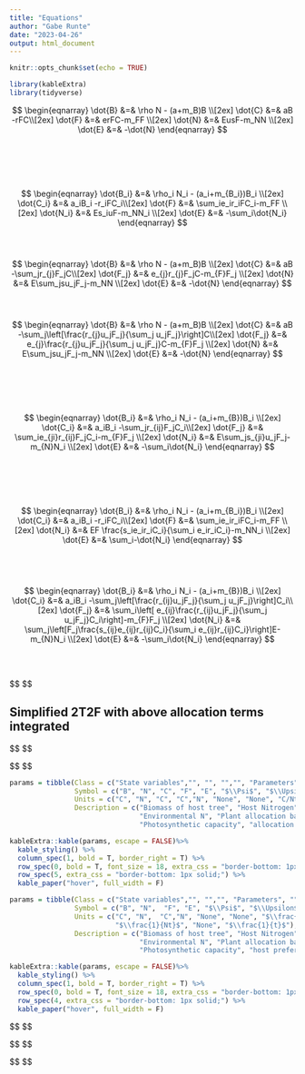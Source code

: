 ```yaml
---
title: "Equations"
author: "Gabe Runte"
date: "2023-04-26"
output: html_document
---
```


```r
knitr::opts_chunk$set(echo = TRUE)

library(kableExtra)
library(tidyverse)
```

$$
\begin{eqnarray}
\dot{B} &=& \rho N - (a+m_B)B \\[2ex]
\dot{C} &=& aB -rFC\\[2ex]
\dot{F} &=& erFC-m_FF \\[2ex]
\dot{N} &=& EusF-m_NN \\[2ex]
\dot{E} &=& -\dot{N}
\end{eqnarray}
$$

<br>
<br>
<br>
<br>


$$
\begin{eqnarray}
\dot{B_i} &=& \rho_i N_i - (a_i+m_{B_i})B_i \\[2ex]
\dot{C_i} &=& a_iB_i -r_iFC_i\\[2ex]
\dot{F} &=& \sum_ie_ir_iFC_i-m_FF \\[2ex]
\dot{N_i} &=& Es_iuF-m_NN_i \\[2ex]
\dot{E} &=& -\sum_i\dot{N_i}
\end{eqnarray}
$$

<br>
<br>
$$
\begin{eqnarray}
\dot{B} &=& \rho N - (a+m_B)B \\[2ex]
\dot{C} &=& aB -\sum_jr_{j}F_jC\\[2ex]
\dot{F_j} &=& e_{j}r_{j}F_jC-m_{F}F_j \\[2ex]
\dot{N} &=& E\sum_jsu_jF_j-m_NN \\[2ex]
\dot{E} &=& -\dot{N}
\end{eqnarray}
$$
<br>
<br>

$$
\begin{eqnarray}
\dot{B} &=& \rho N - (a+m_B)B \\[2ex]
\dot{C} &=& aB -\sum_j\left[\frac{r_{j}u_jF_j}{\sum_j u_jF_j}\right]C\\[2ex]
\dot{F_j} &=& e_{j}\frac{r_{j}u_jF_j}{\sum_j u_jF_j}C-m_{F}F_j \\[2ex]
\dot{N} &=& E\sum_jsu_jF_j-m_NN \\[2ex]
\dot{E} &=& -\dot{N}
\end{eqnarray}
$$


<br>
<br>
<br>
<br>


$$
\begin{eqnarray}
\dot{B_i} &=& \rho_i N_i - (a_i+m_{B})B_i \\[2ex]
\dot{C_i} &=&  a_iB_i -\sum_jr_{ij}F_jC_i\\[2ex]
\dot{F_j} &=& \sum_ie_{ji}r_{ij}F_jC_i-m_{F}F_j \\[2ex]
\dot{N_i} &=& E\sum_js_{ji}u_jF_j-m_{N}N_i \\[2ex]
\dot{E} &=& -\sum_i\dot{N_i}
\end{eqnarray}
$$

<br>
<br>
<br>
<br>


$$
\begin{eqnarray}
\dot{B_i} &=& \rho_i N_i - (a_i+m_{B_i})B_i \\[2ex]
\dot{C_i} &=& a_iB_i -r_iFC_i\\[2ex]
\dot{F} &=& \sum_ie_ir_iFC_i-m_FF \\[2ex]
\dot{N_i} &=& EF \frac{s_ie_ir_iC_i}{\sum_i e_ir_iC_i}-m_NN_i \\[2ex]
\dot{E} &=& \sum_i-\dot{N_i}
\end{eqnarray}
$$
<br>
<br>
<br>

$$
\begin{eqnarray}
\dot{B_i} &=& \rho_i N_i - (a_i+m_{B})B_i \\[2ex]
\dot{C_i} &=&  a_iB_i -\sum_j\left[\frac{r_{ij}u_jF_j}{\sum_j u_jF_j}\right]C_i\\[2ex]
\dot{F_j} &=& \sum_i\left[ e_{ij}\frac{r_{ij}u_jF_j}{\sum_j u_jF_j}C_i\right]-m_{F}F_j \\[2ex]
\dot{N_i} &=& \sum_j\left[F_j\frac{s_{ij}e_{ij}r_{ij}C_i}{\sum_i e_{ij}r_{ij}C_i}\right]E-m_{N}N_i \\[2ex]
\dot{E} &=& -\sum_i\dot{N_i}
\end{eqnarray}
$$
    
<br>
<br>      

$$
\begin{eqnarray}
allocation_{C_itoF_j} &=& s_{ji}\frac{Nitrogen~Received_{j}}{\sum_jNitrogen~Received~{j}}\\[2ex]
\Psi_{ij} &=& \frac{u_jF_js_{ji}~\Upsilon_{ji}}{\sum_ju_jF_js_{ji}~\Upsilon_{ji}}\\[2ex]
\sum_i \Upsilon_{ji} &=& 1\\ \\ \\[2ex]

allocation_{F_jtoN_i} &=& r_{ij}\frac{e_{ji}~Carbon~Received_{i}}{\sum_ie_{ji}~Carbon~Received_{i}}\\[2ex]
\Upsilon_{ji} &=& \frac{e_{ji}~C_i r_{ij}~\Psi_{ij}}{\sum_ie_{ji}~C_i r_{ij}~\Psi_{ij}}\\[2ex]

\sum_i \Upsilon_{ji} &=& 1\\[2ex]

\end{eqnarray}
$$


## Simplified 2T2F with above allocation terms integrated
$$
\begin{eqnarray}
\dot{B_i} &=& \rho_i N_i - (a_i+m_{B})B_i \\[2ex]
\dot{C_i} &=&  a_iB_i -C_i\sum_jr_{ij}\Psi_{ij} \\[2ex]
\dot{F_j} &=& \sum_iC_ir_{ij}\Psi_{ij}-m_{F}F_j \\[2ex]

\dot{N_i} &=& E \sum_ju_js_{ji}F_j\Upsilon_{ji}-m_{N}N_i \\[2ex]

\dot{E} &=& -\sum_i\dot{N_i}
\end{eqnarray}
$$


$$
\begin{eqnarray}
\dot{B_i} &=& \rho_i N_i - (a_i+m_{B})B_i \\[2ex]
\dot{C_i} &=&  a_iB_i -C_i\sum_j[r_{ij}\Psi_{ij}(1-ROI)+r_{ij}ROI] \\[2ex]
\dot{F_j} &=& \sum_i[C_ir_{ij}\Psi_{ij}(1-ROI)+r_{ij}ROI]-m_{F}F_j \\[2ex]

\dot{N_i} &=& E F_j\sum_j [u_js_{ji}\Upsilon_{ji}(1-ROI)+s_{ji}ROI]-m_{N}N_i \\[2ex]

\dot{E} &=& -\sum_i\dot{N_i}
\end{eqnarray}
$$


```r

params = tibble(Class = c("State variables","", "", "","", "Parameters", "", "", "", "", "", "", ""),
                Symbol = c("B", "N", "C", "F", "E", "$\\Psi$", "$\\Upsilon$", "$\\rho$", "a", "r","s", "u", "e"),
                Units = c("C", "N", "C", "C","N", "None", "None", "C/Nt", "1/t","1/t", "1/t", "1/Nt", "C/C"),
                Description = c("Biomass of host tree", "Host Nitrogen", "Host Carbon", "Fungal biomass", 
                                "Environmental N", "Plant allocation based on N income", "Fungal allocation based on carbon income", 
                                "Photosynthetic capacity", "allocation rate", "host preference for fungus","Fungal preference for host", "fungal uptake rate", "fungal conversion efficiency"))

kableExtra::kable(params, escape = FALSE)%>%
  kable_styling() %>%
  column_spec(1, bold = T, border_right = T) %>%
  row_spec(0, bold = T, font_size = 18, extra_css = "border-bottom: 1px solid;") %>% 
  row_spec(5, extra_css = "border-bottom: 1px solid;") %>% 
  kable_paper("hover", full_width = F)
```






```r

params = tibble(Class = c("State variables","", "","", "Parameters", "", "", "", "",  "", "",""),
                Symbol = c("B", "N",  "F", "E", "$\\Psi$", "$\\Upsilon$", "$\\rho$",  "r","s", "u", "e", "$m_x$"),
                Units = c("C", "N",  "C","N", "None", "None", "$\\frac{C}{Nt}$", "None", "None", 
                          "$\\frac{1}{Nt}$", "None", "$\\frac{1}{t}$"),
                Description = c("Biomass of host tree", "Host Nitrogen", "Fungal biomass", 
                                "Environmental N", "Plant allocation based on N income", "Fungal allocation based on carbon income", 
                                "Photosynthetic capacity", "host preference for fungus","Fungal preference for host", "fungal uptake rate", "fungal conversion efficiency", "Mortality of 'x'"))

kableExtra::kable(params, escape = FALSE)%>%
  kable_styling() %>%
  column_spec(1, bold = T, border_right = T) %>%
  row_spec(0, bold = T, font_size = 18, extra_css = "border-bottom: 1px solid;") %>% 
  row_spec(4, extra_css = "border-bottom: 1px solid;") %>% 
  kable_paper("hover", full_width = F)
```

$$
\begin{eqnarray}
allocation_{B_itoF_j} &=& \frac{Nitrogen~Received_{j}}{\sum_jNitrogen~Received~{j}}\\[2ex]
\Psi_{ij} &=& \frac{r_{ij}u_jF_js_{ji}~\Upsilon_{ji}}{\sum_jr_{ij}u_jF_js_{ji}~\Upsilon_{ji}}\\[2ex]
\sum_i \Psi_{ij} &=& 1\\ \\ \\[2ex]

allocation_{F_jtoN_i} &=& \frac{e_{ji}~Carbon~Received_{i}}{\sum_ie_{ji}~Carbon~Received_{i}}\\[2ex]
\Upsilon_{ji} &=& \frac{s_{ji}e_{ji}~B_i r_{ij}~\Psi_{ij}}{\sum_is_{ji}e_{ji}~B_i r_{ij}~\Psi_{ij}}\\[2ex]

\sum_i \Upsilon_{ji} &=& 1\\[2ex]

\end{eqnarray}
$$

$$
\begin{eqnarray}
\dot{B_i} &=& \rho_i N_i - (\sum_jr_{ij}\Psi_{ij}+m_{B})B_i \\[2ex]
\dot{F_j} &=& \sum_iB_ir_{ij}\Psi_{ij}-m_{F}F_j \\[2ex]

\dot{N_i} &=& E \sum_ju_js_{ji}F_j\Upsilon_{ji}-m_{N}N_i \\[2ex]

\dot{E} &=& -\sum_i\dot{N_i}
\end{eqnarray}
$$

$$
\begin{eqnarray}
allocation_{B_itoF_j} &=& \frac{Nitrogen~Received_{j}}{\sum_jNitrogen~Received~{j}}\\[2ex]
\Psi_{ij} &=& \frac{u_jF_js_{ji}~\Upsilon_{ji}}{\sum_ju_jF_js_{ji}~\Upsilon_{ji}}\\[2ex]
\sum_i \Psi_{ij} &=& 1\\ \\ \\[2ex]

allocation_{F_jtoN_i} &=& r_{ij}\frac{e_{ji}~Carbon~Received_{i}}{\sum_ie_{ji}~Carbon~Received_{i}}\\[2ex]
\Upsilon_{ji} &=& \frac{e_{ji}~B_i r_{ij}~\Psi_{ij}}{\sum_ie_{ji}~B_i r_{ij}~\Psi_{ij}}\\[2ex]

\sum_i \Upsilon_{ji} &=& 1\\[2ex]

\end{eqnarray}
$$







